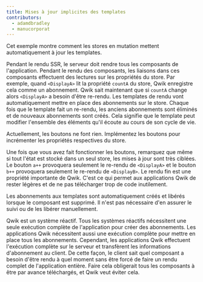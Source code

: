 ```yaml
---
title: Mises à jour implicites des templates
contributors:
  - adamdbradley
  - manucorporat
---
```


Cet exemple montre comment les stores en mutation mettent automatiquement à jour les templates.

Pendant le rendu SSR, le serveur doit rendre tous les composants de l'application. Pendant le rendu des composants, les liaisons dans ces composants effectuent des lectures sur les propriétés du store. Par exemple, quand `<DisplayA>` lit la propriété `countA` du store, Qwik enregistre cela comme un abonnement. Qwik sait maintenant que si `countA` change alors `<DisplayA>` a besoin d'être re-rendu. Les templates de rendu vont automatiquement mettre en place des abonnements sur le store. Chaque fois que le template fait un re-rendu, les anciens abonnements sont éliminés et de nouveaux abonnements sont créés. Cela signifie que le template peut modifier l'ensemble des éléments qu'il écoute au cours de son cycle de vie.

Actuellement, les boutons ne font rien. Implémentez les boutons pour incrémenter les propriétés respectives du store.

Une fois que vous avez fait fonctionner les boutons, remarquez que même si tout l'état est stocké dans un seul store, les mises à jour sont très ciblées. Le bouton `a++` provoquera seulement le re-rendu de `<DisplayA>` et le bouton `b++` provoquera seulement le re-rendu de `<DisplayB>`. Le rendu fin est une propriété importante de Qwik. C'est ce qui permet aux applications Qwik de rester légères et de ne pas télécharger trop de code inutilement.

Les abonnements aux templates sont automatiquement créés et libérés lorsque le composant est supprimé. Il n'est pas nécessaire d'en assurer le suivi ou de les libérer manuellement.

Qwik est un système réactif. Tous les systèmes réactifs nécessitent une seule exécution complète de l'application pour créer des abonnements. Les applications Qwik nécessitent aussi une exécution complète pour mettre en place tous les abonnements. Cependant, les applications Qwik effectuent l'exécution complète sur le serveur et transfèrent les informations d'abonnement au client. De cette façon, le client sait quel composant a besoin d'être rendu à quel moment sans être forcé de faire un rendu complet de l'application entière. Faire cela obligerait tous les composants à être par avance téléchargés, et Qwik veut éviter cela.
